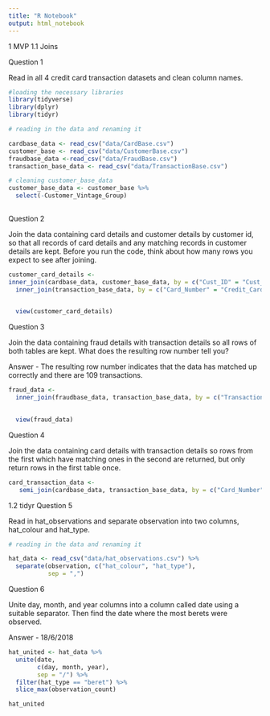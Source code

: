 ```yaml
---
title: "R Notebook"
output: html_notebook
---
```


1 MVP
1.1 Joins

Question 1

Read in all 4 credit card transaction datasets and clean column names.

```r
#loading the necessary libraries
library(tidyverse)
library(dplyr)
library(tidyr)

```

```r
# reading in the data and renaming it

cardbase_data <- read_csv("data/CardBase.csv") 
customer_base <- read_csv("data/CustomerBase.csv")
fraudbase_data <-read_csv("data/FraudBase.csv")
transaction_base_data <- read_csv("data/TransactionBase.csv")


```


```r
# cleaning customer_base_data
customer_base_data <- customer_base %>% 
  select(-Customer_Vintage_Group)
   


```



Question 2

Join the data containing card details and customer details by customer id, so that all records of card details and any matching records in customer details are kept. Before you run the code, think about how many rows you expect to see after joining.

```r
customer_card_details <-
inner_join(cardbase_data, customer_base_data, by = c("Cust_ID" = "Cust_ID")) %>% 
  inner_join(transaction_base_data, by = c("Card_Number" = "Credit_Card_ID")) 

  
  view(customer_card_details)
```


Question 3

Join the data containing fraud details with transaction details so all rows of both tables are kept. What does the resulting row number tell you?

Answer - The resulting row number indicates that the data has matched up correctly and there are 109 transactions.

```r
fraud_data <- 
  inner_join(fraudbase_data, transaction_base_data, by = c("Transaction_ID" = "Transaction_ID")) 

  
  view(fraud_data)
```


Question 4

Join the data containing card details with transaction details so rows from the first which have matching ones in the second are returned, but only return rows in the first table once.

```r
card_transaction_data <- 
   semi_join(cardbase_data, transaction_base_data, by = c("Card_Number" = "Credit_Card_ID")) 
```

1.2 tidyr
Question 5

Read in hat_observations and separate observation into two columns, hat_colour and hat_type.

```r
# reading in the data and renaming it

hat_data <- read_csv("data/hat_observations.csv") %>% 
  separate(observation, c("hat_colour", "hat_type"),
           sep = ",")
```


Question 6

Unite day, month, and year columns into a column called date using a suitable separator. Then find the date where the most berets were observed.

Answer - 18/6/2018


```r
hat_united <- hat_data %>% 
  unite(date,
        c(day, month, year),
        sep = "/") %>% 
  filter(hat_type == "beret") %>% 
  slice_max(observation_count)

hat_united
```

